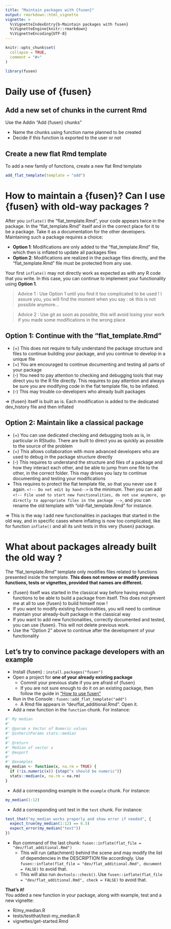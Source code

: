 ```yaml
---
title: "Maintain packages with {fusen}"
output: rmarkdown::html_vignette
vignette: >
  %\VignetteIndexEntry{b-Maintain packages with fusen}
  %\VignetteEngine{knitr::rmarkdown}
  %\VignetteEncoding{UTF-8}
---
```


```r
knitr::opts_chunk$set(
  collapse = TRUE,
  comment = "#>"
)
```

```r
library(fusen)
```

# Daily use of {fusen}

## Add a new set of chunks in the current Rmd

Use the Addin "Add {fusen} chunks"

+ Name the chunks using function name planned to be created
+ Decide if this function is exported to the user or not

## Create a new flat Rmd template

To add a new family of functions, create a new flat Rmd template

```r
add_flat_template(template = "add")
```


# How to maintain a {fusen}? Can I use {fusen} with old-way packages ?

After you `inflate()` the "flat_template.Rmd", your code appears twice in the package. In the "flat_template.Rmd" itself and in the correct place for it to be a package. 
Take it as a documentation for the other developers.  
Maintaining such a package requires a choice:  

- **Option 1**: Modifications are only added to the "flat_template.Rmd" file, which then is inflated to update all packages files
- **Option 2**: Modifications are realized in the package files directly, and the "flat_template.Rmd" file must be protected from any use. 

Your first `inflate()` may not directly work as expected as with any R code that you write. In this case, you can continue to implement your functionality using **Option 1**. 

> Advice 1 : Use Option 1 until you find it too complicated to be used ! I assure you, you will find the moment when you say : ok this is not possible anymore...

> Advice 2 : Use git as soon as possible, this will avoid losing your work if you made some modifications in the wrong place


## Option 1: Continue with the "flat_template.Rmd"

- (+) This does not require to fully understand the package structure and files to continue building your package, and you continue to develop in a unique file
- (+) You are encouraged to continue documenting and testing all parts of your package
- (-) You need to pay attention to checking and debugging tools that may direct you to the R file directly. This requires to pay attention and always be sure you are modifying code in the flat template file, to be inflated.
- (-) This may trouble co-developers who already built packages


=> {fusen} itself is built as is. Each modification is added to the dedicated dev_history file and then inflated



## Option 2: Maintain like a classical package

- (+) You can use dedicated checking and debugging tools as is, in particular in RStudio. There are built to direct you as quickly as possible to the source of the problem
- (+) This allows collaboration with more advanced developers who are used to debug in the package structure directly
- (-) This requires to understand the structure and files of a package and how they interact each other, and be able to jump from one file to the other, in the correct folder. This may drives you lazy to continue documenting and testing your modifications
- This requires to protect the flat template file, so that you never use it again. `<!-- Do not edit by hand-->` is the minimum. Then you can add `<!-- File used to start new functionalities, do not use anymore, go directly to appropriate files in the package -->`, and you can rename the old template with "old-flat_template.Rmd" for instance.


=> This is the way I add new functionalities in packages that started in the old way, and in specific cases where inflating is now too complicated, like for function `inflate()` and all its unit tests in this very {fusen} package. 
 


# What about packages already built the old way ?

The "flat_template.Rmd" template only modifies files related to functions presented inside the template. 
**This does not remove or modify previous functions, tests or vignettes, provided that names are different.**

- {fusen} itself was started in the classical way before having enough functions to be able to build a package from itself. This does not prevent me at all to use {fusen} to build himself now ! 
- If you want to modify existing functionalities, you will need to continue maintain your already-built package in the classical way
- If you want to add new functionalities, correctly documented and tested, you can use {fusen}. This will not delete previous work. 
- Use the "Option 2" above to continue after the development of your functionality

## Let's try to convince package developers with an example

- Install {fusen} : `install.packages("fusen")`
- Open a project for **one of your already existing package**
  + Commit your previous state if you are afraid of {fusen}
  + If you are not sure enough to do it on an existing package, then follow the guide in ["How to use fusen"](https://thinkr-open.github.io/fusen/articles/How-to-use-fusen.html)
- Run in the Console : `fusen::add_flat_template("add")`
  + A Rmd file appears in "dev/flat_additional.Rmd". Open it.
- Add a new function in the `function` chunk. For instance:  
```r
#' My median
#'
#' @param x Vector of Numeric values
#' @inheritParams stats::median
#'
#' @return
#' Median of vector x
#' @export
#'
#' @examples
my_median <- function(x, na.rm = TRUE) {
  if (!is.numeric(x)) {stop("x should be numeric")}
  stats::median(x, na.rm = na.rm)
}
```
- Add a corresponding example in the `example` chunk. For instance:  
```r
my_median(1:12)
```
- Add a corresponding unit test in the `test` chunk. For instance:
```r
test_that("my_median works properly and show error if needed", {
  expect_true(my_median(1:12) == 6.5)
  expect_error(my_median("text"))
})
```
- Run command of the last chunk: `fusen::inflate(flat_file = "dev/flat_additional.Rmd")`
  + This will run {attachment} behind the scene and may modify the list of dependencies in the DESCRIPTION file accordingly. Use `fusen::inflate(flat_file = "dev/flat_additional.Rmd", document = FALSE)` to avoid that.
  + This will also run `devtools::check()`. Use `fusen::inflate(flat_file = "dev/flat_additional.Rmd", check = FALSE)` to avoid that.

**That's it!**  
You added a new function in your package, along with example, test and a new vignette:

- R/my_median.R
- tests/testthat/test-my_median.R
- vignettes/get-started.Rmd



